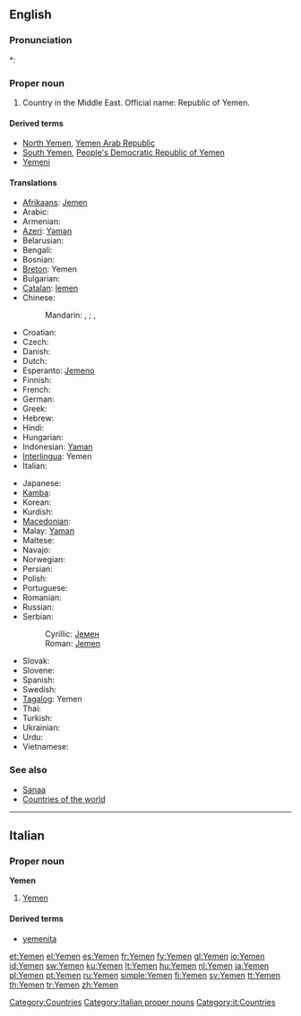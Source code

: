 ==English==
{{wikipedia}}

===Pronunciation===
*: {{rhymes|ɛmən}}

===Proper noun===
{{en-proper noun}}

# Country in the Middle East. Official name: Republic of Yemen.

====Derived terms====
* [[North Yemen]], [[Yemen Arab Republic]]
* [[South Yemen]], [[People's Democratic Republic of Yemen]]
* [[Yemeni]]

====Translations====
{{trans-top|Republic of Yemen}}
* [[Afrikaans]]: [[Jemen]]
* Arabic: {{t|ar|اليمن|m|tr=al-yaman|sc=Arab}}
* Armenian: {{t-|hy|Եմեն|tr=Yemen}}
* [[Azeri]]: [[Yəmən]]
* Belarusian: {{t|be|Емэн|m|tr=Jémen||sc=Cyrl}}
* Bengali: {{BNchar|[[ইয়েমেন]]}}
* Bosnian: {{t-|bs|Jemen|m}}
* [[Breton]]: Yemen
* Bulgarian: {{t-|bg|Йемен|tr=Jemen}}
* [[Catalan]]: [[Iemen]]
* Chinese:
*: Mandarin: {{t|zh|也門|sc=Hani}},  {{t|zh|也门|tr=Yěmén|sc=Hani}}; {{qualifier|Taiwan}} {{t|zh|葉門|sc=Hani}}, {{t|zh|叶门|tr=Yèmén|sc=Hani}}
* Croatian: {{t+|hr|Jemen|m}}
* Czech: {{t-|cs|Jemen}}
* Danish: {{t-|da|Yemen}}
* Dutch: {{t+|nl|Jemen}}
* Esperanto: [[Jemeno]]
* Finnish: {{t+|fi|Jemen}}
* French: {{t+|fr|Yémen|m}}
* German: {{t+|de|Jemen}}
* Greek: {{t+|el|Υεμένη|f|tr=Yeméni}}
* Hebrew: {{t|he|תימן|f|tr=Teman|sc=Hebr}}
* Hindi: {{t|hi|यमन|tr=Yaman|sc=Deva}}
* Hungarian: {{t+|hu|Jemen}}
* Indonesian: [[Yaman]]
* [[Interlingua]]: Yemen
* Italian: {{t-|it|Yemen|m}}
{{trans-mid}}
* Japanese: {{t-|ja|イエメン|tr=Yemen, Iemen}}
* [[Kamba]]: {{tø|kam|Yemen}}
* Korean: {{t|ko|예멘|tr=Yemen|sc=Kore}}
* Kurdish: {{t+|ku|Yemen}}
* [[Macedonian]]: {{t-|mk|Јемен|m|tr=Jémen}}
* Malay: [[Yaman]]
* Maltese: {{t-|mt|Jemen|xs=Maltese}}
* Navajo: {{tø|nv|Shádiʼááhjí Ásáí Bikéyah}}
* Norwegian: {{t+|no|Jemen}}
* Persian: {{t|fa|یمن|tr=Yaman|sc=fa-Arab}}
* Polish: {{t+|pl|Jemen}}
* Portuguese: {{t+|pt|Iémen}}
* Romanian: {{t-|ro|Yemen|n}}
* Russian: {{t+|ru|Йемен|m|tr=Jémen|sc=Cyrl}}
* Serbian:
*: Cyrillic: [[Јемен]] {{m}}
*: Roman: [[Jemen#Serbian|Jemen]] {{m}}
* Slovak: {{t-|sk|Jemen|m}}
* Slovene: {{t+|sl|Jemen|m}}
* Spanish: {{t+|es|Yemen}}
* Swedish: {{t+|sv|Yemen}}
* [[Tagalog]]: Yemen
* Thai: {{t|th|ประเทศเยเมน|tr=bprà-tâyt yay-mayn|sc=Thai}}
* Turkish: {{t+|tr|Yemen}}
* Ukrainian: {{t+|uk|Ємен|m|tr=Jémen|xs=Ukrainian}}
* Urdu: {{t|ur|یمن|tr=Yaman|sc=ur-Arab}}
* Vietnamese: {{t-|vi|Yemen|xs=Vietnamese}}
{{trans-bottom}}

===See also===
* [[Sanaa]]
* [[Appendix:Countries of the world|Countries of the world]]

[[Category:Countries]]

----

==Italian==
{{wikipedia|lang=it}}

===Proper noun===
'''Yemen''' {{m}}

# [[#English|Yemen]]

====Derived terms====
* [[yemenita]]

[[Category:Italian proper nouns]]
[[Category:it:Countries]]

[[et:Yemen]]
[[el:Yemen]]
[[es:Yemen]]
[[fr:Yemen]]
[[fy:Yemen]]
[[gl:Yemen]]
[[io:Yemen]]
[[id:Yemen]]
[[sw:Yemen]]
[[ku:Yemen]]
[[lt:Yemen]]
[[hu:Yemen]]
[[nl:Yemen]]
[[ja:Yemen]]
[[pl:Yemen]]
[[pt:Yemen]]
[[ru:Yemen]]
[[simple:Yemen]]
[[fi:Yemen]]
[[sv:Yemen]]
[[tt:Yemen]]
[[th:Yemen]]
[[tr:Yemen]]
[[zh:Yemen]]
